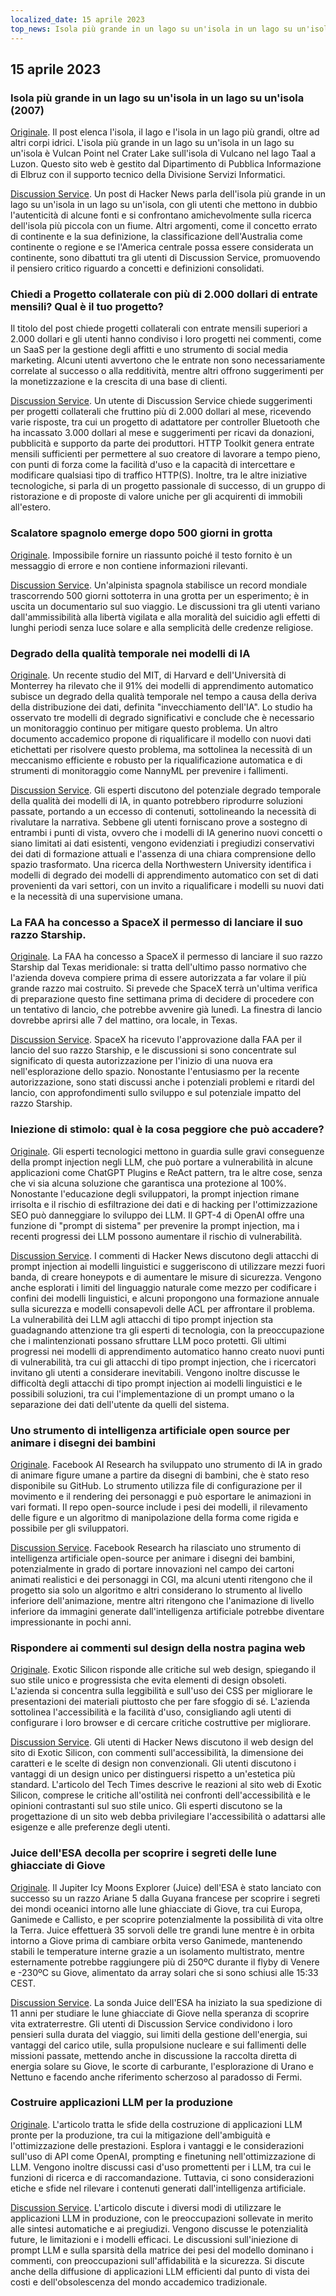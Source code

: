 ```yaml
---
localized_date: 15 aprile 2023
top_news: Isola più grande in un lago su un'isola in un lago su un'isola (2007)
---
```




<CallToAction />

<Steps>

## 15 aprile 2023

### Isola più grande in un lago su un'isola in un lago su un'isola (2007)

[Originale](https://www.elbruz.org/special-projects/islands-and-lakes/).
Il post elenca l'isola, il lago e l'isola in un lago più grandi, oltre ad altri corpi idrici. L'isola più grande in un lago su un'isola in un lago su un'isola è Vulcan Point nel Crater Lake sull'isola di Vulcano nel lago Taal a Luzon. Questo sito web è gestito dal Dipartimento di Pubblica Informazione di Elbruz con il supporto tecnico della Divisione Servizi Informatici.

[Discussion Service](http://news.ycombinator.com/item?id=35567026).
Un post di Hacker News parla dell'isola più grande in un lago su un'isola in un lago su un'isola, con gli utenti che mettono in dubbio l'autenticità di alcune fonti e si confrontano amichevolmente sulla ricerca dell'isola più piccola con un fiume. Altri argomenti, come il concetto errato di continente e la sua definizione, la classificazione dell'Australia come continente o regione e se l'America centrale possa essere considerata un continente, sono dibattuti tra gli utenti di Discussion Service, promuovendo il pensiero critico riguardo a concetti e definizioni consolidati.

### Chiedi a Progetto collaterale con più di 2.000 dollari di entrate mensili? Qual è il tuo progetto?

Il titolo del post chiede progetti collaterali con entrate mensili superiori a 2.000 dollari e gli utenti hanno condiviso i loro progetti nei commenti, come un SaaS per la gestione degli affitti e uno strumento di social media marketing. Alcuni utenti avvertono che le entrate non sono necessariamente correlate al successo o alla redditività, mentre altri offrono suggerimenti per la monetizzazione e la crescita di una base di clienti.

[Discussion Service](http://news.ycombinator.com/item?id=35567822).
Un utente di Discussion Service chiede suggerimenti per progetti collaterali che fruttino più di 2.000 dollari al mese, ricevendo varie risposte, tra cui un progetto di adattatore per controller Bluetooth che ha incassato 3.000 dollari al mese e suggerimenti per ricavi da donazioni, pubblicità e supporto da parte dei produttori. HTTP Toolkit genera entrate mensili sufficienti per permettere al suo creatore di lavorare a tempo pieno, con punti di forza come la facilità d'uso e la capacità di intercettare e modificare qualsiasi tipo di traffico HTTP(S). Inoltre, tra le altre iniziative tecnologiche, si parla di un progetto passionale di successo, di un gruppo di ristorazione e di proposte di valore uniche per gli acquirenti di immobili all'estero.

### Scalatore spagnolo emerge dopo 500 giorni in grotta

[Originale](https://www.cbc.ca/news/world/spain-cave-500-days-beatriz-flamini-1.6810428).
Impossibile fornire un riassunto poiché il testo fornito è un messaggio di errore e non contiene informazioni rilevanti.

[Discussion Service](http://news.ycombinator.com/item?id=35571481).
Un'alpinista spagnola stabilisce un record mondiale trascorrendo 500 giorni sottoterra in una grotta per un esperimento; è in uscita un documentario sul suo viaggio. Le discussioni tra gli utenti variano dall'ammissibilità alla libertà vigilata e alla moralità del suicidio agli effetti di lunghi periodi senza luce solare e alla semplicità delle credenze religiose.

### Degrado della qualità temporale nei modelli di IA

[Originale](https://www.nannyml.com/blog/91-of-ml-perfomance-degrade-in-time).
Un recente studio del MIT, di Harvard e dell'Università di Monterrey ha rilevato che il 91% dei modelli di apprendimento automatico subisce un degrado della qualità temporale nel tempo a causa della deriva della distribuzione dei dati, definita "invecchiamento dell'IA". Lo studio ha osservato tre modelli di degrado significativi e conclude che è necessario un monitoraggio continuo per mitigare questo problema. Un altro documento accademico propone di riqualificare il modello con nuovi dati etichettati per risolvere questo problema, ma sottolinea la necessità di un meccanismo efficiente e robusto per la riqualificazione automatica e di strumenti di monitoraggio come NannyML per prevenire i fallimenti.

[Discussion Service](http://news.ycombinator.com/item?id=35566145).
Gli esperti discutono del potenziale degrado temporale della qualità dei modelli di IA, in quanto potrebbero riprodurre soluzioni passate, portando a un eccesso di contenuti, sottolineando la necessità di rivalutare la narrativa. Sebbene gli utenti forniscano prove a sostegno di entrambi i punti di vista, ovvero che i modelli di IA generino nuovi concetti o siano limitati ai dati esistenti, vengono evidenziati i pregiudizi conservativi dei dati di formazione attuali e l'assenza di una chiara comprensione dello spazio trasformato. Una ricerca della Northwestern University identifica i modelli di degrado dei modelli di apprendimento automatico con set di dati provenienti da vari settori, con un invito a riqualificare i modelli su nuovi dati e la necessità di una supervisione umana.

### La FAA ha concesso a SpaceX il permesso di lanciare il suo razzo Starship.

[Originale](https://arstechnica.com/science/2023/04/green-light-go-spacex-receives-a-launch-license-from-the-faa-for-starship/).
La FAA ha concesso a SpaceX il permesso di lanciare il suo razzo Starship dal Texas meridionale: si tratta dell'ultimo passo normativo che l'azienda doveva compiere prima di essere autorizzata a far volare il più grande razzo mai costruito. Si prevede che SpaceX terrà un'ultima verifica di preparazione questo fine settimana prima di decidere di procedere con un tentativo di lancio, che potrebbe avvenire già lunedì. La finestra di lancio dovrebbe aprirsi alle 7 del mattino, ora locale, in Texas.

[Discussion Service](http://news.ycombinator.com/item?id=35575298).
SpaceX ha ricevuto l'approvazione dalla FAA per il lancio del suo razzo Starship, e le discussioni si sono concentrate sul significato di questa autorizzazione per l'inizio di una nuova era nell'esplorazione dello spazio. Nonostante l'entusiasmo per la recente autorizzazione, sono stati discussi anche i potenziali problemi e ritardi del lancio, con approfondimenti sullo sviluppo e sul potenziale impatto del razzo Starship.

### Iniezione di stimolo: qual è la cosa peggiore che può accadere?

[Originale](https://simonwillison.net/2023/Apr/14/worst-that-can-happen/).
Gli esperti tecnologici mettono in guardia sulle gravi conseguenze della prompt injection negli LLM, che può portare a vulnerabilità in alcune applicazioni come ChatGPT Plugins e ReAct pattern, tra le altre cose, senza che vi sia alcuna soluzione che garantisca una protezione al 100%. Nonostante l'educazione degli sviluppatori, la prompt injection rimane irrisolta e il rischio di esfiltrazione dei dati e di hacking per l'ottimizzazione SEO può danneggiare lo sviluppo dei LLM. Il GPT-4 di OpenAI offre una funzione di "prompt di sistema" per prevenire la prompt injection, ma i recenti progressi dei LLM possono aumentare il rischio di vulnerabilità.

[Discussion Service](http://news.ycombinator.com/item?id=35572290).
I commenti di Hacker News discutono degli attacchi di prompt injection ai modelli linguistici e suggeriscono di utilizzare mezzi fuori banda, di creare honeypots e di aumentare le misure di sicurezza. Vengono anche esplorati i limiti del linguaggio naturale come mezzo per codificare i confini dei modelli linguistici, e alcuni propongono una formazione annuale sulla sicurezza e modelli consapevoli delle ACL per affrontare il problema. La vulnerabilità dei LLM agli attacchi di tipo prompt injection sta guadagnando attenzione tra gli esperti di tecnologia, con la preoccupazione che i malintenzionati possano sfruttare LLM poco protetti. Gli ultimi progressi nei modelli di apprendimento automatico hanno creato nuovi punti di vulnerabilità, tra cui gli attacchi di tipo prompt injection, che i ricercatori invitano gli utenti a considerare inevitabili. Vengono inoltre discusse le difficoltà degli attacchi di tipo prompt injection ai modelli linguistici e le possibili soluzioni, tra cui l'implementazione di un prompt umano o la separazione dei dati dell'utente da quelli del sistema.

### Uno strumento di intelligenza artificiale open source per animare i disegni dei bambini

[Originale](https://github.com/facebookresearch/AnimatedDrawings).
Facebook AI Research ha sviluppato uno strumento di IA in grado di animare figure umane a partire da disegni di bambini, che è stato reso disponibile su GitHub. Lo strumento utilizza file di configurazione per il movimento e il rendering dei personaggi e può esportare le animazioni in vari formati. Il repo open-source include i pesi dei modelli, il rilevamento delle figure e un algoritmo di manipolazione della forma come rigida e possibile per gli sviluppatori.

[Discussion Service](http://news.ycombinator.com/item?id=35565681).
Facebook Research ha rilasciato uno strumento di intelligenza artificiale open-source per animare i disegni dei bambini, potenzialmente in grado di portare innovazioni nel campo dei cartoni animati realistici e dei personaggi in CGI, ma alcuni utenti ritengono che il progetto sia solo un algoritmo e altri considerano lo strumento al livello inferiore dell'animazione, mentre altri ritengono che l'animazione di livello inferiore da immagini generate dall'intelligenza artificiale potrebbe diventare impressionante in pochi anni.

### Rispondere ai commenti sul design della nostra pagina web

[Originale](https://research.exoticsilicon.com/articles/replying_to_comments).
Exotic Silicon risponde alle critiche sul web design, spiegando il suo stile unico e progressista che evita elementi di design obsoleti. L'azienda si concentra sulla leggibilità e sull'uso dei CSS per migliorare le presentazioni dei materiali piuttosto che per fare sfoggio di sé. L'azienda sottolinea l'accessibilità e la facilità d'uso, consigliando agli utenti di configurare i loro browser e di cercare critiche costruttive per migliorare.

[Discussion Service](http://news.ycombinator.com/item?id=35567285).
Gli utenti di Hacker News discutono il web design del sito di Exotic Silicon, con commenti sull'accessibilità, la dimensione dei caratteri e le scelte di design non convenzionali. Gli utenti discutono i vantaggi di un design unico per distinguersi rispetto a un'estetica più standard. L'articolo del Tech Times descrive le reazioni al sito web di Exotic Silicon, comprese le critiche all'ostilità nei confronti dell'accessibilità e le opinioni contrastanti sul suo stile unico. Gli esperti discutono se la progettazione di un sito web debba privilegiare l'accessibilità o adattarsi alle esigenze e alle preferenze degli utenti.

### Juice dell'ESA decolla per scoprire i segreti delle lune ghiacciate di Giove

[Originale](https://www.esa.int/Science_Exploration/Space_Science/Juice/ESA_s_Juice_lifts_off_on_quest_to_discover_secrets_of_Jupiter_s_icy_moons).
Il Jupiter Icy Moons Explorer (Juice) dell'ESA è stato lanciato con successo su un razzo Ariane 5 dalla Guyana francese per scoprire i segreti dei mondi oceanici intorno alle lune ghiacciate di Giove, tra cui Europa, Ganimede e Callisto, e per scoprire potenzialmente la possibilità di vita oltre la Terra. Juice effettuerà 35 sorvoli delle tre grandi lune mentre è in orbita intorno a Giove prima di cambiare orbita verso Ganimede, mantenendo stabili le temperature interne grazie a un isolamento multistrato, mentre esternamente potrebbe raggiungere più di 250ºC durante il flyby di Venere e -230ºC su Giove, alimentato da array solari che si sono schiusi alle 15:33 CEST.

[Discussion Service](http://news.ycombinator.com/item?id=35574177).
La sonda Juice dell'ESA ha iniziato la sua spedizione di 11 anni per studiare le lune ghiacciate di Giove nella speranza di scoprire vita extraterrestre. Gli utenti di Discussion Service condividono i loro pensieri sulla durata del viaggio, sui limiti della gestione dell'energia, sui vantaggi del carico utile, sulla propulsione nucleare e sui fallimenti delle missioni passate, mettendo anche in discussione la raccolta diretta di energia solare su Giove, le scorte di carburante, l'esplorazione di Urano e Nettuno e facendo anche riferimento scherzoso al paradosso di Fermi.

### Costruire applicazioni LLM per la produzione

[Originale](https://huyenchip.com/2023/04/11/llm-engineering.html).
L'articolo tratta le sfide della costruzione di applicazioni LLM pronte per la produzione, tra cui la mitigazione dell'ambiguità e l'ottimizzazione delle prestazioni. Esplora i vantaggi e le considerazioni sull'uso di API come OpenAI, prompting e finetuning nell'ottimizzazione di LLM. Vengono inoltre discussi casi d'uso promettenti per i LLM, tra cui le funzioni di ricerca e di raccomandazione. Tuttavia, ci sono considerazioni etiche e sfide nel rilevare i contenuti generati dall'intelligenza artificiale.

[Discussion Service](http://news.ycombinator.com/item?id=35565212).
L'articolo discute i diversi modi di utilizzare le applicazioni LLM in produzione, con le preoccupazioni sollevate in merito alle sintesi automatiche e ai pregiudizi. Vengono discusse le potenzialità future, le limitazioni e i modelli efficaci. Le discussioni sull'iniezione di prompt LLM e sulla sparsità della matrice dei pesi del modello dominano i commenti, con preoccupazioni sull'affidabilità e la sicurezza. Si discute anche della diffusione di applicazioni LLM efficienti dal punto di vista dei costi e dell'obsolescenza del mondo accademico tradizionale.

</Steps>
